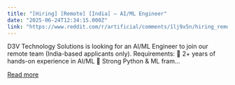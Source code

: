 ```yaml
---
title: "[Hiring] [Remote] [India] – AI/ML Engineer"
date: "2025-06-24T12:34:15.000Z"
link: "https://www.reddit.com/r/artificial/comments/1lj9x5n/hiring_remote_india_aiml_engineer/"
---
```


D3V Technology Solutions is looking for an AI/ML Engineer to join our remote team (India-based applicants only).
 Requirements:
 🔹 2+ years of hands-on experience in AI/ML
 🔹 Strong Python & ML fram...

[Read more](https://www.reddit.com/r/artificial/comments/1lj9x5n/hiring_remote_india_aiml_engineer/)
